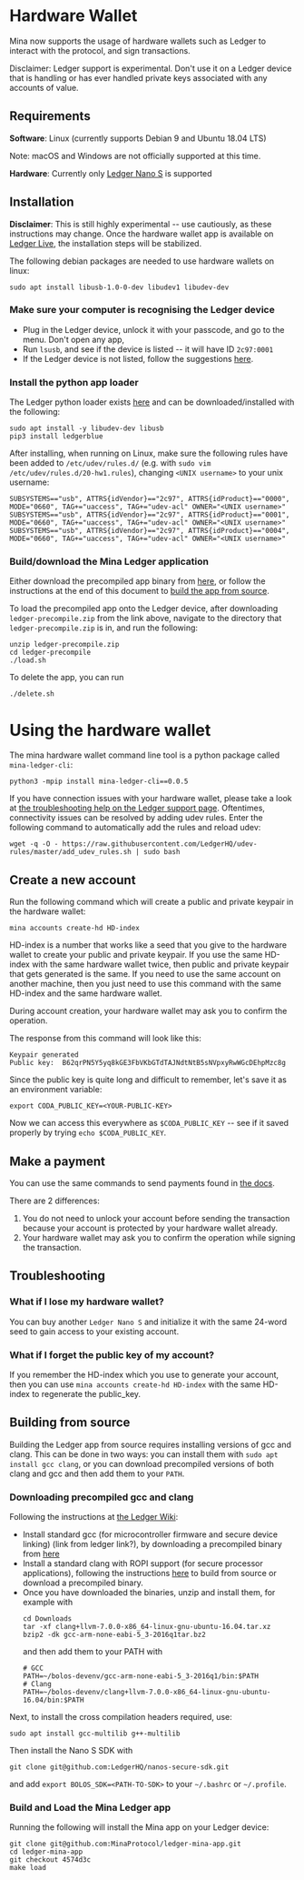 
# Hardware Wallet

Mina now supports the usage of hardware wallets such as Ledger to interact with
the protocol, and sign transactions.

<Alert kind="warning">


Disclaimer: Ledger support is experimental. Don't use it on a Ledger device that is handling or has ever handled private keys associated with any accounts of value.

</Alert>


## Requirements

**Software**: Linux (currently supports Debian 9 and Ubuntu 18.04 LTS)

Note: macOS and Windows are not officially supported at this time.

**Hardware**: Currently only [Ledger Nano S](https://shop.ledger.com/products/ledger-nano-s) is supported

## Installation

**Disclaimer**: This is still highly experimental -- use cautiously, as these
instructions may change. Once the hardware wallet app is available on
[Ledger Live](https://www.ledger.com/ledger-live), the installation steps will be stabilized.

The following debian packages are needed to use hardware wallets on linux:

```
sudo apt install libusb-1.0-0-dev libudev1 libudev-dev
```

### Make sure your computer is recognising the Ledger device

- Plug in the Ledger device, unlock it with your passcode, and go to the menu. Don't open any app,
- Run `lsusb`, and see if the device is listed -- it will have ID `2c97:0001`
- If the Ledger device is not listed, follow the suggestions
  [here](https://support.ledger.com/hc/en-us/articles/115005165269-Fix-connection-issues).

### Install the python app loader

The Ledger python loader exists [here](https://github.com/LedgerHQ/blue-loader-python)
and can be downloaded/installed with the following:

```
sudo apt install -y libudev-dev libusb
pip3 install ledgerblue
```

After installing, when running on Linux, make sure the following rules have been
added to `/etc/udev/rules.d/` (e.g. with `sudo vim /etc/udev/rules.d/20-hw1.rules`),
changing `<UNIX username>` to your unix username:

```
SUBSYSTEMS=="usb", ATTRS{idVendor}=="2c97", ATTRS{idProduct}=="0000", MODE="0660", TAG+="uaccess", TAG+="udev-acl" OWNER="<UNIX username>"
SUBSYSTEMS=="usb", ATTRS{idVendor}=="2c97", ATTRS{idProduct}=="0001", MODE="0660", TAG+="uaccess", TAG+="udev-acl" OWNER="<UNIX username>"
SUBSYSTEMS=="usb", ATTRS{idVendor}=="2c97", ATTRS{idProduct}=="0004", MODE="0660", TAG+="uaccess", TAG+="udev-acl" OWNER="<UNIX username>"
```

### Build/download the Mina Ledger application

Either download the precompiled app binary from
[here](https://github.com/MinaProtocol/ledger-mina-app/releases/tag/v0.1.0), or follow the instructions
at the end of this document to [build the app from source](/docs/hardware-wallet#building-from-source).

To load the precompiled app onto the Ledger device, after downloading `ledger-precompile.zip`
from the link above, navigate to the directory that `ledger-precompile.zip` is in, and run the following:

```
unzip ledger-precompile.zip
cd ledger-precompile
./load.sh
```

To delete the app, you can run

```
./delete.sh
```

# Using the hardware wallet

The mina hardware wallet command line tool is a python package called `mina-ledger-cli`:

```
python3 -mpip install mina-ledger-cli==0.0.5
```

If you have connection issues with your hardware wallet, please take a look at
[the troubleshooting help on the Ledger support page](https://support.ledger.com/hc/en-us/articles/115005165269-Fix-connection-issues).
Oftentimes, connectivity issues can be resolved by adding udev rules. Enter the
following command to automatically add the rules and reload udev:

```
wget -q -O - https://raw.githubusercontent.com/LedgerHQ/udev-rules/master/add_udev_rules.sh | sudo bash
```

## Create a new account

Run the following command which will create a public and private keypair in the hardware wallet:

    mina accounts create-hd HD-index

HD-index is a number that works like a seed that you give to the hardware wallet
to create your public and private keypair. If you use the same HD-index with the
same hardware wallet twice, then public and private keypair that gets generated
is the same. If you need to use the same account on another machine, then you
just need to use this command with the same HD-index and the same hardware wallet.

During account creation, your hardware wallet may ask you to confirm the operation.

The response from this command will look like this:

    Keypair generated
    Public key:  B62qrPN5Y5yq8kGE3FbVKbGTdTAJNdtNtB5sNVpxyRwWGcDEhpMzc8g

Since the public key is quite long and difficult to remember, let's save it as
an environment variable:

    export CODA_PUBLIC_KEY=<YOUR-PUBLIC-KEY>

Now we can access this everywhere as `$CODA_PUBLIC_KEY` -- see if it saved
properly by trying `echo $CODA_PUBLIC_KEY`.

## Make a payment

You can use the same commands to send payments found in
[the docs](/docs/my-first-transaction/).

There are 2 differences:

1. You do not need to unlock your account before sending the transaction because
   your account is protected by your hardware wallet already.
2. Your hardware wallet may ask you to confirm the operation while signing the
   transaction.

## Troubleshooting

### What if I lose my hardware wallet?

You can buy another `Ledger Nano S` and initialize it with the same 24-word
seed to gain access to your existing account.

### What if I forget the public key of my account?

If you remember the HD-index which you use to generate your account, then you
can use `mina accounts create-hd HD-index` with the same HD-index to regenerate
the public_key.

## Building from source

Building the Ledger app from source requires installing versions of gcc and clang.
This can be done in two ways: you can install them with `sudo apt install gcc clang`,
or you can download precompiled versions of both clang and gcc and then add them
to your `PATH`.

### Downloading precompiled gcc and clang

Following the instructions at [the Ledger Wiki](https://ledger.readthedocs.io/en/latest/userspace/getting_started.html):

- Install standard gcc (for microcontroller firmware and secure device linking)
  (link from ledger link?), by downloading a precompiled binary from
  [here](https://developer.arm.com/tools-and-software/open-source-software/developer-tools/gnu-toolchain/gnu-rm/downloads)
- Install a standard clang with ROPI support (for secure processor applications),
  following the instructions [here](https://clang.llvm.org/get_started.html) to
  build from source or download a precompiled binary.
- Once you have downloaded the binaries, unzip and install them, for example with
  ```
  cd Downloads
  tar -xf clang+llvm-7.0.0-x86_64-linux-gnu-ubuntu-16.04.tar.xz
  bzip2 -dk gcc-arm-none-eabi-5_3-2016q1tar.bz2
  ```
  and then add them to your PATH with
  ```
  # GCC
  PATH=~/bolos-devenv/gcc-arm-none-eabi-5_3-2016q1/bin:$PATH
  # Clang
  PATH=~/bolos-devenv/clang+llvm-7.0.0-x86_64-linux-gnu-ubuntu-16.04/bin:$PATH
  ```

Next, to install the cross compilation headers required, use:

```
sudo apt install gcc-multilib g++-multilib
```

Then install the Nano S SDK with

```
git clone git@github.com:LedgerHQ/nanos-secure-sdk.git
```

and add `export BOLOS_SDK=<PATH-TO-SDK>` to your `~/.bashrc` or `~/.profile`.

### Build and Load the Mina Ledger app

Running the following will install the Mina app on your Ledger device:

```
git clone git@github.com:MinaProtocol/ledger-mina-app.git
cd ledger-mina-app
git checkout 4574d3c
make load
```
